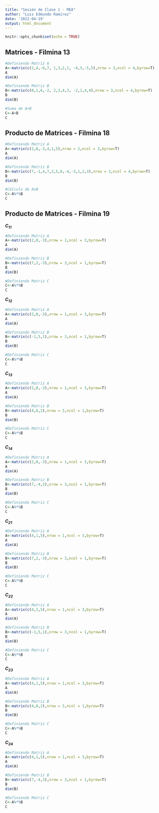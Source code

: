 ```yaml
---
title: "Sesión de Clase 1 - MEA"
author: "Luis Edmundo Ramírez"
date: '2022-04-19'
output: html_document
---
```


```r
knitr::opts_chunk$set(echo = TRUE)
```
<h2>Matrices - Filmina 13</h2>

```r
#Definiendo Matriz A
A<-matrix(c(2,4,-6,7, 1,3,2,1, -4,3,-5,5),nrow = 3,ncol = 4,byrow=T)
A
dim(A)

#Definiendo Matriz B
B<-matrix(c(0,1,6,-2, 2,3,4,3, -2,1,4,4),nrow = 3,ncol = 4,byrow=T)
B
dim(B)

#Suma de A+B
C<-A+B
C
```

<h2>Producto de Matrices - Filmina 18</h2>
```r
#Definiendo Matriz A
A<-matrix(c(2,0,-3,4,1,5),nrow = 2,ncol = 3,byrow=T)
A
dim(A)

#Definiendo Matriz B
B<-matrix(c(7,-1,4,7,2,5,0,-4,-3,1,2,3),nrow = 3,ncol = 4,byrow=T)
B
dim(B)

#Cálculo de AxB
C<-A%*%B
C
```

<h2>Producto de Matrices - Filmina 19</h2>
<i><b>$C_{11}$</b></i>
```r
#Definiendo Matriz A
A<-matrix(c(2,0,-3),nrow = 1,ncol = 3,byrow=T)
A
dim(A)

#Definiendo Matriz B
B<-matrix(c(7,2,-3),nrow = 3,ncol = 1,byrow=T)
B
dim(B)

#Definiendo Matriz C
C<-A%*%B
C
```

<i><b>$C_{12}$</b></i>
```r
#Definiendo Matriz A
A<-matrix(c(2,0,-3),nrow = 1,ncol = 3,byrow=T)
A
dim(A)

#Definiendo Matriz B
B<-matrix(c(-1,5,1),nrow = 3,ncol = 1,byrow=T)
B
dim(B)

#Definiendo Matriz C
C<-A%*%B
C
```

<i><b>$C_{13}$</b></i>
```r
#Definiendo Matriz A
A<-matrix(c(2,0,-3),nrow = 1,ncol = 3,byrow=T)
A
dim(A)

#Definiendo Matriz B
B<-matrix(c(4,0,2),nrow = 3,ncol = 1,byrow=T)
B
dim(B)

#Definiendo Matriz C
C<-A%*%B
C
```

<i><b>$C_{14}$</b></i>
```r
#Definiendo Matriz A
A<-matrix(c(2,0,-3),nrow = 1,ncol = 3,byrow=T)
A
dim(A)

#Definiendo Matriz B
B<-matrix(c(7,-4,3),nrow = 3,ncol = 1,byrow=T)
B
dim(B)

#Definiendo Matriz C
C<-A%*%B
C
```

<i><b>$C_{21}$</b></i>
```r
#Definiendo Matriz A
A<-matrix(c(4,1,5),nrow = 1,ncol = 3,byrow=T)
A
dim(A)

#Definiendo Matriz B
B<-matrix(c(7,2,-3),nrow = 3,ncol = 1,byrow=T)
B
dim(B)

#Definiendo Matriz C
C<-A%*%B
C
```

<i><b>$C_{22}$</b></i>
```r
#Definiendo Matriz A
A<-matrix(c(4,1,5),nrow = 1,ncol = 3,byrow=T)
A
dim(A)

#Definiendo Matriz B
B<-matrix(c(-1,5,1),nrow = 3,ncol = 1,byrow=T)
B
dim(B)

#Definiendo Matriz C
C<-A%*%B
C
```

<i><b>$C_{23}$</b></i>
```r
#Definiendo Matriz A
A<-matrix(c(4,1,5),nrow = 1,ncol = 3,byrow=T)
A
dim(A)

#Definiendo Matriz B
B<-matrix(c(4,0,2),nrow = 3,ncol = 1,byrow=T)
B
dim(B)

#Definiendo Matriz C
C<-A%*%B
C
```


<i><b>$C_{24}$</b></i>
```r
#Definiendo Matriz A
A<-matrix(c(4,1,5),nrow = 1,ncol = 3,byrow=T)
A
dim(A)

#Definiendo Matriz B
B<-matrix(c(7,-4,3),nrow = 3,ncol = 1,byrow=T)
B
dim(B)

#Definiendo Matriz C
C<-A%*%B
C
```


